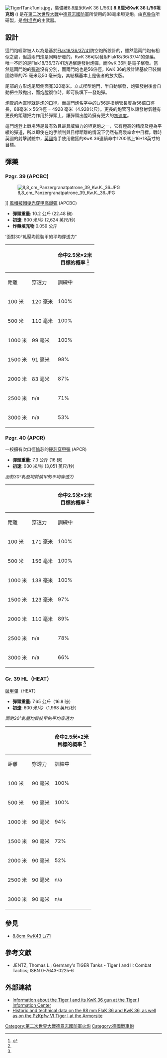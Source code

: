 [[Image:TigerITankTunis.jpg|right]]，裝備著8.8厘米KwK 36 L/56]]
'''8.8厘米KwK 36 L/56坦克炮''' ({{lang-de|8.8 cm KampfwagenKanone 36 L/56}}) 是在[[第二次世界大戰|第二次世界大戰]]中[[德意志國防軍|德意志國防軍]]所使用的88毫米坦克炮。由[[克魯伯|克魯伯]]所研製，是[[虎I坦克|虎I坦克]]的主武器。

==設計==
這門炮經常被人以為是基於[[88毫米高射炮|Flak18/36/37/41]]防空炮所設計的，雖然這兩門炮有相似之處，但這兩門炮是同時研發的。KwK 36可以發射Flak18/36/37/41的彈藥。唯一不同的是Flak18/36/37/41透過擊錘發射炮彈，而KwK 36則是電子擊發。當然這兩門炮的[[彈道|彈道]]沒有分別，而兩門炮也是56倍徑。KwK 36的設計建基於已裝備國防軍的75 毫米及50 毫米炮，其結構基本上是後者的放大版。

尾部的方形炮尾環側面寬320毫米。立式楔型炮閂，半自動擊發，炮彈發射後會自動把空殼抛出，而炮膛復位時，即可裝填下一發炮彈。

炮管的內直徑就是炮的[[口徑|口徑]]。而這門炮名字中的L/56是指炮管長度為56倍口徑長，88毫米 x 56倍徑 = 4928 毫米（4.928公尺）。更長的炮管可以讓發射氣體有更長的距離把力作用於彈頭上，讓彈頭出膛時擁有更大的[[槍口初速|初速度]]。

這門炮登上戰場時是最有效且最具威懾力的坦克炮之一，它有極高的精度及極為平緩的彈道，所以即使在炮手誤判與目標距離的情況下仍然有高幾率命中目標。戰時英國的射擊試驗中，[[英國|英國]]炮手使用繳獲的KwK 36連續命中1200碼上16*18英寸的目標。

==彈藥==

===Pzgr. 39 (APCBC)===
[[Image:8,8_cm_Panzergranatpatrone_39_Kw.K._36.JPG|thumb]]</center>]]
[[炮彈#穿甲彈（AP）|風帽被帽曳光穿甲高爆彈]] (APCBC)
* '''彈頭重量''': 10.2 公斤 (22.48 磅)
* '''初速''': 800 米/秒 (2,624 英尺/秒)
* '''炸藥填充物''' 0.059 公斤

'面對30°軋壓均質裝甲的平均穿透力''
{|class="wikitable" style="text-align:right;"
! || ||colspan=2|命中2.5米×2米<br>目標的概率 <ref name="geocities.com">{{cite web |title=Tiger I |url=http://www.geocities.com/Pentagon/Quarters/4635/tanks/tiger1/tiger1.htm |work= |archiveurl=https://www.webcitation.org/5kjLZSinR?url=http://www.geocities.com/Pentagon/Quarters/4635/tanks/tiger1/tiger1.htm |archivedate=2009-10-23 |deadurl=yes |access-date=2014-09-12 }}</ref>
|-
!距離
!穿透力
!訓練中
!戰鬥中
|-
| 100 米  
| 120 毫米
| 100% 
| 100%
|- 
| 500 米  
| 110 毫米
| 100% 
| 100%
|-
|1000 米
| 99 毫米 
| 100% 
| 93%
|- 
|1500 米
| 91 毫米  
| 98% 
| 74%
|-
|2000 米 
| 83 毫米 
| 87% 
| 50%
|-
|2500 米
| n/a    
| 71% 
| 31%
|-
|3000 米 
| n/a    
| 53% 
| 19%
|}

===Pzgr. 40 (APCR)===
一校擁有次口徑[[鎢|鎢]]芯的[[炮彈#高速穿甲彈（HVAP）|硬芯穿甲彈]] (APCR) 
* '''彈頭重量''': 7.3 公斤 (16 磅)
* '''初速''': 930 米/秒 (3,051 英尺/秒)

''面對30°軋壓均質裝甲的平均穿透力''
{|class="wikitable" style="text-align:right;"
! || ||colspan=2|命中2.5米×2米<br>目標的概率 <ref name="geocities.com"/>
|-
!距離||穿透力||訓練中||戰鬥中
|-
|100 米  || 171 毫米 || 100% || 100%
|- 
|500 米  || 156 毫米 || 100% || 100%
|-
|1000 米 || 138 毫米 || 100% || 93%
|- 
|1500 米 || 123 毫米 || 97%  || 74%
|-
|2000 米 || 110 毫米 || 89%  || 47%
|-
|2500 米 || n/a    || 78%  || 34%
|-
|3000 米 || n/a    || 66%  || 25%
|}

=== Gr. 39 HL（HEAT） ===
[[高爆反坦克彈|破甲彈]]（HEAT）
 
* '''彈頭重量''': 7.65 公斤（16.8 磅）
* '''初速''': 600 米/秒（1,968 英尺/秒）

''面對30°軋壓均質裝甲的平均穿透力''
{|class="wikitable" style="text-align:right;"
! || ||colspan=2|命中2.5米×2米<br>目標的概率 <ref name="geocities.com"/>
|-
!距離||穿透力||訓練中||戰鬥中
|-
|100 米  || 90 毫米 || 100% || 100%
|- 
|500 米  || 90 毫米 || 100% || 98%
|-
|1000 米 || 90 毫米 || 94%  || 62%
|- 
|1500 米 || 90 毫米 || 72%  || 34%
|-
|2000 米 || 90 毫米 || 52%  || 20%
|-
|2500 米 || 90 毫米 || n/a   || n/a
|-
|3000 米 || 90 毫米 || n/a   || n/a
|}

==參見==
* [[KwK43_88毫米戰車炮|8.8cm KwK43 L/71]]

==參考文獻==
{{reflist}}
* JENTZ, Thomas L.; Germany's TIGER Tanks - Tiger I and II: Combat Tactics; ISBN 0-7643-0225-6

==外部連結==
{{Commons category|8.8 cm KwK 36}}
*[http://www.alanhamby.com/tiger.html Information about the Tiger I and its KwK 36 gun at the Tiger I Information Center]{{Wayback|url=http://www.alanhamby.com/tiger.html |date=20140807214614 }}
*[http://www.fprado.com/armorsite/tiger1.htm Historic and technical data on the 88 mm FlaK 36 and KwK 36, as well as on the PzKpfw VI Tiger I at the Armorsite]{{Wayback|url=http://www.fprado.com/armorsite/tiger1.htm |date=20120208183009 }}

{{WWIIGermanGuns}}

{{DEFAULTSORT:8.8 Cm Kwk 36}}
[[Category:第二次世界大戰德意志國防軍火炮|Category:第二次世界大戰德意志國防軍火炮]]
[[Category:德國戰車炮|Category:德國戰車炮]]